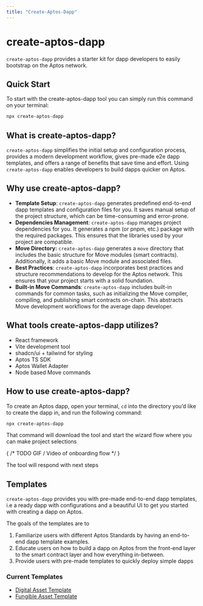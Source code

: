 ```yaml
---
title: "Create-Aptos-Dapp"
---
```


# create-aptos-dapp

`create-aptos-dapp` provides a starter kit for dapp developers to easily bootstrap on the Aptos network.

## Quick Start

To start with the create-aptos-dapp tool you can simply run this command on your terminal:

```sh filename="Terminal"
npx create-aptos-dapp
```

## **What is create-aptos-dapp?**

`create-aptos-dapp` simplifies the initial setup and configuration process, provides a modern development workflow, gives pre-made e2e dapp templates, and offers a range of benefits that save time and effort. Using `create-aptos-dapp` enables developers to build dapps quicker on Aptos.

## **Why use create-aptos-dapp?**

- **Template Setup**: `create-aptos-dapp` generates predefined end-to-end dapp templates and configuration files for you. It saves manual setup of the project structure, which can be time-consuming and error-prone.
- **Dependencies Management**: `create-aptos-dapp` manages project dependencies for you. It generates a npm (or pnpm, etc.) package with the required packages. This ensures that the libraries used by your project are compatible.
- **Move Directory:** `create-aptos-dapp` generates a `move` directory that includes the basic structure for Move modules (smart contracts). Additionally, it adds a basic Move module and associated files.
- **Best Practices**: `create-aptos-dapp` incorporates best practices and structure recommendations to develop for the Aptos network. This ensures that your project starts with a solid foundation.
- **Built-in Move Commands**: `create-aptos-dapp` includes built-in commands for common tasks, such as initializing the Move compiler, compiling, and publishing smart contracts on-chain. This abstracts Move development workflows for the average dapp developer.

## What tools create-aptos-dapp utilizes?

- React framework
- Vite development tool
- shadcn/ui + tailwind for styling
- Aptos TS SDK
- Aptos Wallet Adapter
- Node based Move commands

## How to use create-aptos-dapp?

To create an Aptos dapp, open your terminal, `cd` into the directory you’d like to create the dapp in, and run the following command:

```sh filename= "Terminal"
npx create-aptos-dapp
```

That command will download the tool and start the wizard flow where you can make project selections

{ /* TODO GIF / Video of onboarding flow */ }

The tool will respond with next steps

## Templates

`create-aptos-dapp` provides you with pre-made end-to-end dapp templates, i.e a ready dapp with configurations and a beautiful UI to get you started with creating a dapp on Aptos.

The goals of the templates are to

1. Familiarize users with different Aptos Standards by having an end-to-end dapp template examples.
2. Educate users on how to build a dapp on Aptos from the front-end layer to the smart contract layer and how everything in-between.
3. Provide users with pre-made templates to quickly deploy simple dapps

### Current Templates

- [Digital Asset Template](create-aptos-dapp/templates/digital-asset.mdx)
- [Fungible Asset Template](create-aptos-dapp/templates/fungible-asset.mdx)
